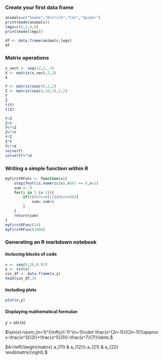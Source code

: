 ### Create your first data frame
```r
animals=c("Snake","Ostrich","Cat","Spider")
print(mode(animals))
legs=c(0,2,4,8)
print(mode(legs))
```

```r
df <- data.frame(animals,legs)
df
```
### Matrix operations
```r
x_vect <- seq(12,2,-2)
X <- matrix(x_vect,2,3)
X
```
```r
Y <- matrix(seq(4),2,2)
Z <- matrix(seq(4,10,2),2,2)
Y
Z
t(Y)
t(Z)
```
```r
Y+Z
Z+Y
Y%*%Z
Z%*%Y
Y*Z
Z*Y
Y%*%X
solve(Y)
solve(Y)%*%X
```
### Writing a simple function within R
```r
myFirstRFunc <- function(x){
    stopifnot(is.numeric(x),x%%1 == 0,x>1)
    sum <- 0
    for(i in 1:(x-1)){
        if((i%%7==0)||(i%%2==0)){
            sum= sum+i
        }
    }
    return(sum)
}
myFirstRFunc(14)
myFirstRFunc(1000)
```
### Generating an R markdown notebook
#### Inclucing blocks of code
```r
x <- seq(0,20,0.01)
y <- sin(x)
sin_df <- data.frame(x,y)
head(sin_df,3)
```
#### Including plots
```r
plot(x,y)
```

#### Displaying mathematical formulae
$y=\sin(x)$

$\sin(x)=\sum_{n=1}^{\infty}(-1)^{n+1}\cdot \frac{x^{2n-1}}{(2n-1)!}\approx x-\frac{x^3}{3!}+\frac{x^5}{5!}-\frac{x^7}{7!}\ldots.$

$A=\left(\begin{matrix} a_{11} & a_{12}\\ a_{21} & a_{22} \end{matrix}\right).$